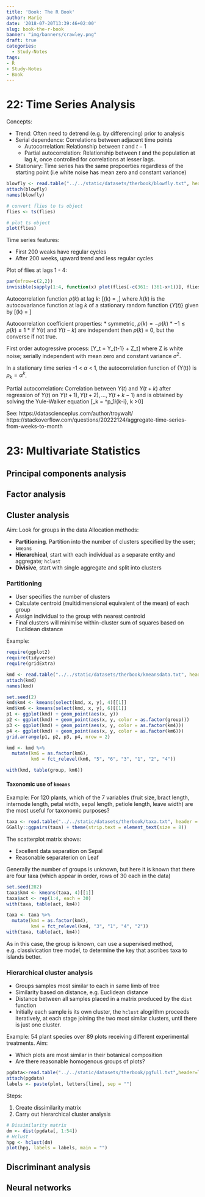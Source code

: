```yaml
---
title: 'Book: The R Book'
author: Marie
date: '2018-07-20T13:39:46+02:00'
slug: book-the-r-book
banner: "img/banners/crawley.png"
draft: true
categories:
  - Study-Notes
tags:
- R
- Study-Notes
- Book
---
```



# 22: Time Series Analysis

Concepts: 

* Trend: Often need to detrend (e.g. by differencing) prior to analysis
* Serial dependence: Correlations between adjacent time points
    * Autocorrelation: Relationship between $t$ and $t-1$
    * Partial autocorrelation: Relationship between $t$ and the population at lag $k$, once controlled for correlations at lesser lags.
* Stationary: Time series has the same propoerties regardless of the starting point (i.e white noise has mean zero and constant variance)

```r
blowfly <- read.table("../../static/datasets/therbook/blowfly.txt", header = TRUE) 
attach(blowfly)
names(blowfly)

# convert flies to ts object
flies <- ts(flies)

# plot ts object
plot(flies)
```
Time series features:

* First 200 weaks have regular cycles
* After 200 weeks, upward trend and less regular cycles

Plot of flies at lags 1 - 4:
```r
par(mfrow=c(2,2))
invisible(sapply(1:4, function(x) plot(flies[-c(361: (361-x+1))], flies[-c(1:x)] ) ))
```

Autocorrelation function $\rho(k)$ at lag $k$:
\[\rho(k) = \frac{\gamma(k)}{\gamma(0)},\] where $\lambda(k)$ is the autocovariance function at lag $k$ of a stationary random function {$Y(t)$} given by \[\gamma(k) = \text{cov}{Y(t),Y(t-k)}\]

Autocorrelation coefficient properties:
* symmetric, $\rho(k) = -\rho(k)$
* $-1 \leq \rho(k) \leq 1$
* If $Y(t)$ and $Y(t-k)$ are independent then $\rho(k)$ = 0, but the converse if not true.

First order autogressive process:
\[Y_t = \alpha Y_{t-1} + Z_t\]
where Z is white noise; serially independent with mean zero and constant variance $\sigma^2$.

In a stationary time series -1 < $\alpha$ < 1, the autocorrelation function of {Y(t)} is $\rho_k = \alpha^k$. 

Partial autocorrelation: Correlation between $Y(t)$ and $Y(t + k)$ after regression of $Y(t)$ on $Y(t+1), Y(t+2), \ldots, Y(t+k-1)$ and is obtained by solving the Yule-Walker equation
\[\rho_k = \sum^p_1\alpha_i\rho_{k-i},   \quad  k >0\]
<!--https://tex.stackexchange.com/questions/374094/reduce-space-between-condition-and-statement-in-latex-case-equation-->

See:
https://datascienceplus.com/author/troywalt/
https://stackoverflow.com/questions/20222124/aggregate-time-series-from-weeks-to-month

# 23: Multivariate Statistics
## Principal components analysis
## Factor analysis
## Cluster analysis

Aim: Look for groups in the data
Allocation methods:

* **Partitioning**.  Partition into the number of clusters specified by the user; `kmeans`
* **Hierarchical**, start with each individual as a separate entity and aggregate; `hclust`
* **Divisive**, start with single aggregate and split into clusters 

### Partitioning

* User specifies the number of clusters
* Calculate centroid (multidimensional equivalent of the mean) of each group
* Assign individual to the group with nearest centroid
* Final clusters will minimise within-cluster sum of squares based on Euclidean distance


Example:

```r
require(ggplot2)
require(tidyverse)
require(gridExtra)

kmd <- read.table("../../static/datasets/therbook/kmeansdata.txt", header = TRUE) 
attach(kmd)
names(kmd)

set.seed(2)
kmd$km4 <- kmeans(select(kmd, x, y), 4)[[1]]
kmd$km6 <- kmeans(select(kmd, x, y), 6)[[1]]
p1 <- ggplot(kmd) + geom_point(aes(x, y))
p2 <- ggplot(kmd) + geom_point(aes(x, y, color = as.factor(group)))
p3 <- ggplot(kmd) + geom_point(aes(x, y, color = as.factor(km4)))
p4 <- ggplot(kmd) + geom_point(aes(x, y, color = as.factor(km6)))
grid.arrange(p1, p2, p3, p4, nrow = 2)
```

```r
kmd <- kmd %>%
  mutate(km6 = as.factor(km6), 
         km6 = fct_relevel(km6, "5", "6", "3", "1", "2", "4"))

with(kmd, table(group, km6))
```

#### Taxonomic use of `kmeans`

Example:  For 120 plants, which of the 7 variables (fruit size, bract length, internode length, petal width, sepal length, petiole length, leave width) are the most useful for taxonomic purposes?

```r
taxa <- read.table("../../static/datasets/therbook/taxa.txt", header = T)
GGally::ggpairs(taxa) + theme(strip.text = element_text(size = 8))
```


The scatterplot matrix shows:

* Excellent data separation on Sepal
* Reasonable separaterion on Leaf 

Generally the number of groups is unknown, but here it is known that there are four taxa (which appear in order, rows of 30 each in the data)

```r
set.seed(282)
taxa$km4 <- kmeans(taxa, 4)[[1]]
taxa$act <- rep(1:4, each = 30)
with(taxa, table(act, km4))

taxa <- taxa %>%
  mutate(km4 = as.factor(km4), 
         km4 = fct_relevel(km4, "3", "1", "4", "2"))
with(taxa, table(act, km4))
```

As in this case, the group is known, can use a supervised method, e.g. classivication tree model, to determine the key that ascribes taxa to islands better.

### Hierarchical cluster analysis

* Groups samples most similar to each in same limb of tree
* Similarity based on distance, e.g. Euclidean distance
* Distance between all samples placed in a matrix produced by the `dist` function
* Initially each sample is its own cluster, the `hclust` alogrithm proceeds iteratively, at each stage joining the two most similar clusters, until there is just one cluster.

Example: 54 plant species over 89 plots receiving different experimental treatments.  Aim: 

* Which plots are most similar in their botanical composition 
* Are there reasonable homogenous groups of plots?

```r
pgdata<-read.table("../../static/datasets/therbook/pgfull.txt",header=T)
attach(pgdata)
labels <- paste(plot, letters[lime], sep = "")
```

Steps:

1. Create dissimilarity matrix
2. Carry out hierarchical cluster analysis
```r

# Dissimilarity matrix
dm <- dist(pgdata[, 1:54])
# Hclust
hpg <- hclust(dm)
plot(hpg, labels = labels, main = "")
```



## Discriminant analysis
## Neural networks

